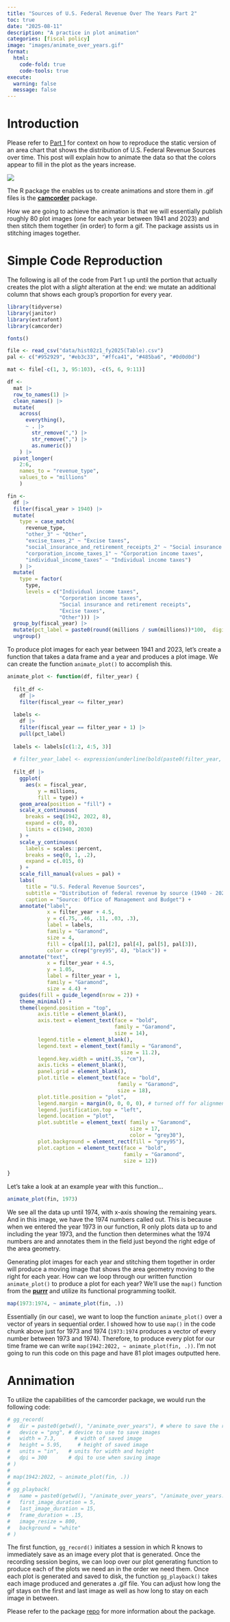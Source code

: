 ```yaml
---
title: "Sources of U.S. Federal Revenue Over The Years Part 2"
toc: true
date: "2025-08-11"
description: "A practice in plot animation"
categories: [fiscal policy]
image: "images/animate_over_years.gif"
format: 
  html:
    code-fold: true
    code-tools: true
execute:
  warning: false
  message: false
---
```


# Introduction

Please refer to [Part 1](https://solplots.com/demos/ombReceipts.html) for context on how to reproduce the static version of an area chart that shows the distribution of U.S. Federal Revenue Sources over time. This post will explain how to animate the data so that the colors appear to fill in the plot as the years increase.

![](images/animate_over_years.gif)

The R package the enables us to create animations and store them in .gif files is the [**camcorder**](https://github.com/thebioengineer/camcorder) package.

How we are going to achieve the animation is that we will essentially publish roughly 80 plot images (one for each year between 1941 and 2023) and then stitch them together (in order) to form a gif. The package assists us in stitching images together.

# Simple Code Reproduction

The following is all of the code from Part 1 up until the portion that actually creates the plot with a *slight* alteration at the end: we mutate an additional column that shows each group's proportion for every year.

```r
library(tidyverse)
library(janitor)
library(extrafont)
library(camcorder)

fonts()

file <- read_csv("data/hist02z1_fy2025(Table).csv")
pal <- c("#952929", "#eb3c33", "#ffca41", "#485ba6", "#0d0d0d")

mat <- file[-c(1, 3, 95:103), -c(5, 6, 9:11)]

df <- 
  mat |> 
  row_to_names(1) |> 
  clean_names() |> 
  mutate(
    across(
      everything(),
      ~ . |> 
        str_remove(",") |> 
        str_remove(",") |> 
        as.numeric())
    ) |> 
  pivot_longer(
    2:6, 
    names_to = "revenue_type", 
    values_to = "millions"
    )

fin <- 
  df |> 
  filter(fiscal_year > 1940) |> 
  mutate(
    type = case_match(
      revenue_type, 
      "other_3" ~ "Other",
      "excise_taxes_2" ~ "Excise taxes",
      "social_insurance_and_retirement_receipts_2" ~ "Social insurance and retirement receipts",
      "corporation_income_taxes_1" ~ "Corporation income taxes", 
      "individual_income_taxes" ~ "Individual income taxes")
    ) |> 
  mutate(
    type = factor(
      type, 
      levels = c("Individual income taxes",
                 "Corporation income taxes",
                 "Social insurance and retirement receipts",
                 "Excise taxes",
                 "Other"))) |>
  group_by(fiscal_year) |> 
  mutate(pct_label = paste0(round((millions / sum(millions))*100,  digits = 2), "%")) |> 
  ungroup()
```

To produce plot images for each year between 1941 and 2023, let's create a function that takes a data frame and a year and produces a plot image. We can create the function `animate_plot()` to accomplish this.

```r
animate_plot <- function(df, filter_year) {
  
  filt_df <- 
    df |> 
    filter(fiscal_year <= filter_year) 
  
  labels <- 
    df |> 
    filter(fiscal_year == filter_year + 1) |> 
    pull(pct_label)
  
  labels <- labels[c(1:2, 4:5, 3)]
  
  # filter_year_label <- expression(underline(bold(paste0(filter_year, ":"))))
  
  filt_df |> 
    ggplot(
      aes(x = fiscal_year, 
          y = millions, 
          fill = type)) +
    geom_area(position = "fill") +
    scale_x_continuous(
      breaks = seq(1942, 2022, 8),
      expand = c(0, 0),
      limits = c(1940, 2030)
    ) +
    scale_y_continuous(
      labels = scales::percent,
      breaks = seq(0, 1, .2),
      expand = c(.015, 0)
    ) +
    scale_fill_manual(values = pal) +
    labs(
      title = "U.S. Federal Revenue Sources",
      subtitle = "Distribution of federal revenue by source (1940 - 2023, by fiscal year)",
      caption = "Source: Office of Management and Budget") +
    annotate("label",
             x = filter_year + 4.5,
             y = c(.75, .46, .11, .03, .3),
             label = labels,
             family = "Garamond",
             size = 4,
             fill = c(pal[1], pal[2], pal[4], pal[5], pal[3]),
             color = c(rep("grey95", 4), "black")) +
    annotate("text",
             x = filter_year + 4.5,
             y = 1.05,
             label = filter_year + 1,
             family = "Garamond",
             size = 4.4) +
    guides(fill = guide_legend(nrow = 2)) +
    theme_minimal() +
    theme(legend.position = "top",
          axis.title = element_blank(),
          axis.text = element_text(face = "bold",
                                   family = "Garamond",
                                   size = 14),
          legend.title = element_blank(),
          legend.text = element_text(family = "Garamond",
                                     size = 11.2),
          legend.key.width = unit(.35, "cm"),
          axis.ticks = element_blank(),
          panel.grid = element_blank(),
          plot.title = element_text(face = "bold",
                                    family = "Garamond",
                                    size = 18),
          plot.title.position = "plot",
          legend.margin = margin(0, 0, 0, 0), # turned off for alignment
          legend.justification.top = "left",
          legend.location = "plot",
          plot.subtitle = element_text( family = "Garamond",
                                        size = 17,
                                        color = "grey30"),
          plot.background = element_rect(fill = "grey95"),
          plot.caption = element_text(face = "bold",
                                      family = "Garamond",
                                      size = 12)) 
  
}
```

Let's take a look at an example year with this function...

```r
animate_plot(fin, 1973)
```

We see all the data up until 1974, with x-axis showing the remaining years. And in this image, we have the 1974 numbers called out. This is because when we entered the year 1973 in our function, R only plots data up to and including the year 1973, and the function then determines what the 1974 numbers are and annotates them in the field just beyond the right edge of the area geometry.

Generating plot images for each year and stitching them together in order will produce a moving image that shows the area geometry moving to the right for each year. How can we loop through our written function `animate_plot()` to produce a plot for each year? We'll use the `map()` function from the [**purrr**](https://purrr.tidyverse.org/) and utilize its functional programming toolkit.

```r
map(1973:1974, ~ animate_plot(fin, .))
```

Essentially (in our case), we want to loop the function `animate_plot()` over a vector of years in sequential order. I showed how to use `map()` in the code chunk above just for 1973 and 1974 (`1973:1974` produces a vector of every number between 1973 and 1974). Therefore, to produce every plot for our time frame we can write `map(1942:2022, ~ animate_plot(fin, .))`. I'm not going to run this code on this page and have 81 plot images outputted here.

# Annimation

To utilize the capabilities of the camcorder package, we would run the following code:

```r
# gg_record(
#   dir = paste0(getwd(), "/animate_over_years"), # where to save the recording
#   device = "png", # device to use to save images
#   width = 7.3,      # width of saved image
#   height = 5.95,     # height of saved image
#   units = "in",   # units for width and height
#   dpi = 300       # dpi to use when saving image
# )
# 
# map(1942:2022, ~ animate_plot(fin, .))
# 
# gg_playback(
#   name = paste0(getwd(), "/animate_over_years", "/animate_over_years.gif"),
#   first_image_duration = 5,
#   last_image_duration = 15,
#   frame_duration = .15,
#   image_resize = 800,
#   background = "white"
# )
```

The first function, `gg_record()` initiates a session in which R knows to immediately save as an image every plot that is generated. Once the recording session begins, we can loop over our plot generating function to produce each of the plots we need an in the order we need them. Once each plot is generated and saved to disk, the function `gg_playback()` takes each image produced and generates a .gif file. You can adjust how long the gif stays on the first and last image as well as how long to stay on each image in between.

Please refer to the package [repo](https://github.com/thebioengineer/camcorder) for more information about the package.
